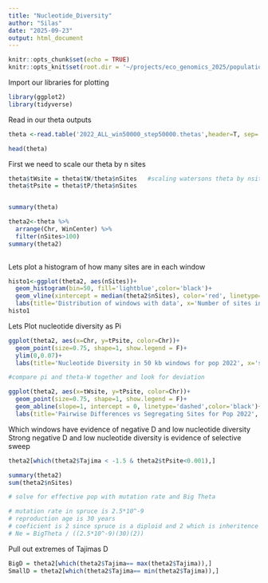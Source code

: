 ```yaml
---
title: "Nucleotide_Diversity"
author: "Silas"
date: "2025-09-23"
output: html_document
---
```


```r
knitr::opts_chunk$set(echo = TRUE)
knitr::opts_knit$set(root.dir = '~/projects/eco_genomics_2025/population_genomics/myresults/ANGSD/diversity/')
```

Import our libraries for plotting 


```r

library(ggplot2)
library(tidyverse)
```


Read in our theta outputs 
```r
theta <-read.table('2022_ALL_win50000_step50000.thetas',header=T, sep='\t')

head(theta)


```

First we need to scale our theta by n sites

```r
theta$tWsite = theta$tW/theta$nSites   #scaling watersons theta by nsites
theta$tPsite = theta$tP/theta$nSites 



```

```r
summary(theta)

theta2<-theta %>% 
  arrange(Chr, WinCenter) %>% 
  filter(nSites>100) 
summary(theta2)
  

```

Lets plot a histogram of how many sites are in each window 

```r
histo1<-ggplot(theta2, aes(nSites))+
  geom_histogram(bin=50, fill='lightblue',color='black')+
  geom_vline(xintercept = median(theta2$nSites), color='red', linetype='dashed')+
  labs(title='Distribution of windows with data', x='Number of sites in 50 kb windows', y='Frequency')
histo1
```
Lets Plot nucleotide diversity as Pi 

```r
ggplot(theta2, aes(x=Chr, y=tPsite, color=Chr))+
  geom_point(size=0.75, shape=1, show.legend = F)+
  ylim(0,0.07)+
  labs(title='Nucleotide Diversity in 50 kb windows for pop 2022', x='scaffold', y='Theta Pi')

```

```r
#compare pi and theta-W together and look for deviation 

ggplot(theta2, aes(x=tWsite, y=tPsite, color=Chr))+
  geom_point(size=0.75, shape=1, show.legend = F)+
  geom_abline(slope=1, intercept = 0, linetype='dashed',color='black')+
  labs(title='Pairwise Differences vs Segregating Sites for Pop 2022', x='Theta-W', y='Theta-Pi')


```
Which windows have evidence of negative D and low nucleotide diversity
Strong negative D and low nucleotide diversity is evidence of selective sweep 

```r
theta2[which(theta2$Tajima < -1.5 & theta2$tPsite<0.001),]
```
```r
summary(theta2)
sum(theta2$nSites)

# solve for effective pop with mutation rate and Big Theta 

# mutation rate in spruce is 2.5*10^-9
# reproduction age is 30 years 
# coeficient is 2 since spruce is a diploid and 2 which is inheritence 
# Ne = BigTheta / ((2.5*10^-9)(30)(2))

```

Pull out extremes of Tajimas D 

```r
BigD = theta2[which(theta2$Tajima== max(theta2$Tajima)),]
SmallD = theta2[which(theta2$Tajima== min(theta2$Tajima)),]


```



